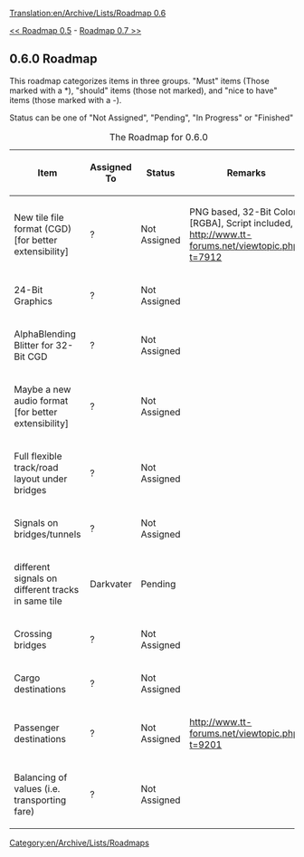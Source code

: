 [[Translation:en/Archive/Lists/Roadmap 0.6]]
[[Category:en/Archive/Lists/Roadmaps]]

[[en/Archive/Lists/Roadmap 0.5|<< Roadmap 0.5]] - [[en/Archive/Lists/Roadmap 0.7|Roadmap 0.7 >>]]
== 0.6.0 Roadmap ==

This roadmap categorizes items in three groups. "Must" items (Those marked with a *), "should" items (those not marked), and "nice to have" items (those marked with a -).

Status can be one of "Not Assigned", "Pending", "In Progress" or "Finished" 

{| border="1"
|+ The Roadmap for 0.6.0
|-
! Item !! Assigned To !! Status !! Remarks
|-
|New tile file format (CGD) [for better extensibility] || ?
!class="done" | Not Assigned || PNG based, 32-Bit Color [RGBA], Script included, http://www.tt-forums.net/viewtopic.php?t=7912
|-
|24-Bit Graphics || ?
!class="done" | Not Assigned || 
|-
|AlphaBlending Blitter for 32-Bit CGD || ?
!class="done" | Not Assigned || 
|-
|Maybe a new audio format [for better extensibility] || ?
!class="done" | Not Assigned || 
|-
|Full flexible track/road layout under bridges || ?
!class="done" | Not Assigned || 
|-
|Signals on bridges/tunnels || ?
!class="done" | Not Assigned || 
|-
|different signals on different tracks in same tile || Darkvater
!class="claimed" | Pending ||
|-
|Crossing bridges || ?
!class="done" | Not Assigned || 
|-
|Cargo destinations || ?
!class="done" | Not Assigned || 
|-
|Passenger destinations || ?
!class="done" | Not Assigned || http://www.tt-forums.net/viewtopic.php?t=9201
|-
|Balancing of values (i.e. transporting fare) || ?
!class="done" | Not Assigned || 
|}